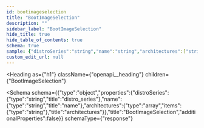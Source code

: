 ```yaml
---
id: bootimageselection
title: "BootImageSelection"
description: ""
sidebar_label: "BootImageSelection"
hide_title: true
hide_table_of_contents: true
schema: true
sample: {"distroSeries":"string","name":"string","architectures":["string"]}
custom_edit_url: null
---
```



<Heading
  as={"h1"}
  className={"openapi__heading"}
  children={"BootImageSelection"}
>
</Heading>





<Schema
  schema={{"type":"object","properties":{"distroSeries":{"type":"string","title":"distro_series"},"name":{"type":"string","title":"name"},"architectures":{"type":"array","items":{"type":"string"},"title":"architectures"}},"title":"BootImageSelection","additionalProperties":false}}
  schemaType={"response"}
>
  
</Schema>
            